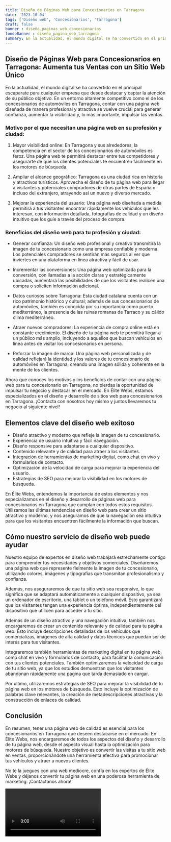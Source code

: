 ```yaml
---
title: Diseño de Páginas Web para Concesionarios en Tarragona
date: '2023-10-04'
tags: ['Diseño web', 'Concesionarios', 'Tarragona']
draft: false
banner : diseño_paginas_web_concesionarios
fondoBanner : diseño_pagina_web_tarragona
summary: En la actualidad, el mundo digital se ha convertido en el principal escaparate para cualquier empresa que desee destacar y captar la atención de su público objetivo. En un entorno altamente competitivo como el de los concesionarios de automóviles en Tarragona, contar con una página web diseñada de manera profesional y atractiva se vuelve crucial para generar confianza, aumentar la visibilidad y, lo más importante, impulsar las ventas.
---
```


## Diseño de Páginas Web para Concesionarios en Tarragona: Aumenta tus Ventas con un Sitio Web Único

En la actualidad, el mundo digital se ha convertido en el principal escaparate para cualquier empresa que desee destacar y captar la atención de su público objetivo. En un entorno altamente competitivo como el de los concesionarios de automóviles en Tarragona, contar con una página web diseñada de manera profesional y atractiva se vuelve crucial para generar confianza, aumentar la visibilidad y, lo más importante, impulsar las ventas.

### Motivo por el que necesitan una página web en su profesión y ciudad:

1. Mayor visibilidad online: En Tarragona y sus alrededores, la competencia en el sector de los concesionarios de automóviles es feroz. Una página web te permitirá destacar entre tus competidores y asegurarte de que los clientes potenciales te encuentren fácilmente en los motores de búsqueda.

2. Ampliar el alcance geográfico: Tarragona es una ciudad rica en historia y atractivos turísticos. Aprovecha el diseño de tu página web para llegar a visitantes y potenciales compradores de otras partes de España o incluso del extranjero, atrayendo así un nuevo y diverso mercado.

3. Mejorar la experiencia del usuario: Una página web diseñada a medida permitirá a tus visitantes encontrar rápidamente los vehículos que les interesan, con información detallada, fotografías de calidad y un diseño intuitivo que los guíe a través del proceso de compra.

### Beneficios del diseño web para tu profesión y ciudad:

- Generar confianza: Un diseño web profesional y creativo transmitirá la imagen de tu concesionario como una empresa confiable y moderna. Los potenciales compradores se sentirán más seguros al ver que inviertes en una plataforma en línea atractiva y fácil de usar.

- Incrementar las conversiones: Una página web optimizada para la conversión, con llamadas a la acción claras y estratégicamente ubicadas, aumentará las posibilidades de que los visitantes realicen una compra o soliciten información adicional.

- Datos curiosos sobre Tarragona: Esta ciudad catalana cuenta con un rico patrimonio histórico y cultural; además de sus concesionarios de automóviles, también es conocida por su importancia como puerto mediterráneo, la presencia de las ruinas romanas de Tarraco y su cálido clima mediterráneo.

- Atraer nuevos compradores: La experiencia de compra online está en constante crecimiento. El diseño de tu página web te permitirá llegar a un público más amplio, incluyendo a aquellos que buscan vehículos en línea antes de visitar los concesionarios en persona.

- Reforzar la imagen de marca: Una página web personalizada y de calidad reflejará la identidad y los valores de tu concesionario de automóviles en Tarragona, creando una imagen sólida y coherente en la mente de los clientes.

Ahora que conoces los motivos y los beneficios de contar con una página web para tu concesionario en Tarragona, no pierdas la oportunidad de impulsar tu negocio y destacar en el mercado. En Élite Webs, estamos especializados en el diseño y desarrollo de sitios web para concesionarios en Tarragona. ¡Contacta con nosotros hoy mismo y juntos llevaremos tu negocio al siguiente nivel!

<GifSeo />

<Cta />

## Elementos clave del diseño web exitoso

- Diseño atractivo y moderno que refleje la imagen de tu concesionario.
- Experiencia de usuario intuitiva y fácil navegación.
- Diseño responsive para adaptarse a cualquier dispositivo.
- Contenido relevante y de calidad para atraer a los visitantes.
- Integración de herramientas de marketing digital, como chat en vivo y formularios de contacto.
- Optimización de la velocidad de carga para mejorar la experiencia del usuario.
- Estrategias de SEO para mejorar la visibilidad en los motores de búsqueda.

En Élite Webs, entendemos la importancia de estos elementos y nos especializamos en el diseño y desarrollo de páginas web para concesionarios en Tarragona que cumplan con todos estos requisitos. Utilizamos las últimas tendencias en diseño web para crear un sitio atractivo y moderno, y nos aseguramos de que la navegación sea intuitiva para que los visitantes encuentren fácilmente la información que buscan.

## Cómo nuestro servicio de diseño web puede ayudar

Nuestro equipo de expertos en diseño web trabajará estrechamente contigo para comprender tus necesidades y objetivos comerciales. Diseñaremos una página web que represente fielmente la imagen de tu concesionario, utilizando colores, imágenes y tipografías que transmitan profesionalismo y confianza.

Además, nos aseguraremos de que tu sitio web sea responsive, lo que significa que se adaptará automáticamente a cualquier dispositivo, ya sea un ordenador de escritorio, una tablet o un teléfono móvil. Esto garantizará que los visitantes tengan una experiencia óptima, independientemente del dispositivo que utilicen para acceder a tu sitio.

Además de un diseño atractivo y una navegación intuitiva, también nos encargaremos de crear un contenido relevante y de calidad para tu página web. Esto incluye descripciones detalladas de los vehículos que comercializas, imágenes de alta calidad y datos técnicos que puedan ser de interés para tus visitantes.

Integraremos también herramientas de marketing digital en tu página web, como chat en vivo y formularios de contacto, para facilitar la comunicación con tus clientes potenciales. También optimizaremos la velocidad de carga de tu sitio web, ya que los estudios demuestran que los visitantes abandonan rápidamente una página que tarda demasiado en cargar.

Por último, utilizaremos estrategias de SEO para mejorar la visibilidad de tu página web en los motores de búsqueda. Esto incluye la optimización de palabras clave relevantes, la creación de metadescripciones atractivas y la construcción de enlaces de calidad.

## Conclusión

En resumen, tener una página web de calidad es esencial para los concesionarios en Tarragona que deseen destacarse en el mercado. En Élite Webs, nos encargaremos de todos los aspectos del diseño y desarrollo de tu página web, desde el aspecto visual hasta la optimización para motores de búsqueda. Nuestro objetivo es convertir las visitas a tu sitio web en ventas, proporcionándote una herramienta efectiva para promocionar tus vehículos y atraer a nuevos clientes.

No te la juegues con una web mediocre, confía en los expertos de Élite Webs y déjanos convertir tu página web en una poderosa herramienta de marketing. ¡Contáctanos ahora!

<Video />

<CtaBot job='Concesionarios' city='Tarragona'/>

<Gmaps query='Tarragona+españa+maps' />